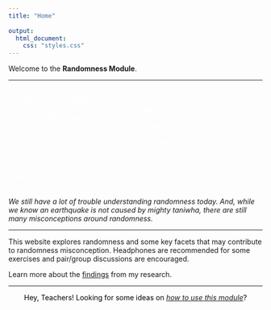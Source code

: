 ```yaml
---
title: "Home"
      
output:
  html_document:
    css: "styles.css"
---
```


Welcome to the **Randomness Module**.

<hr>
<p style="background-image: url('jonas-friese-pS_S00R9_6I-unsplash.jpg'); ; background-repeat: no-repeat; background-attachment: fixed;
  background-size: cover; color: white ! important; text-align: center ! important;">
A long time ago, a Wellington lake (Te Whanganui-a-Tara) was home to two taniwha, Ngake and Whātaitai. As the years went by, the taniwha outgrew their lake. So, they broke free! With a mighty roar and the crashing of rocks and earth, the taniwha smashed through the cliff, opening their lake out to the ocean (Te Moana o Raukawa - Cook Strait).
<br>
<br>
Nowadays, their lake is called the Wellington Harbour.
<br>
<br>
This is an example of how a random phenomenon - an earthquake - can become folklore, myths, and legends. We used to have a hard time understanding random events, often blaming God's wrath, sea monsters, or angels.</p>

*We still have a lot of trouble understanding randomness today. And, while we know an earthquake is not caused by mighty taniwha, there are still many misconceptions around randomness.*

<hr>

This website explores randomness and some key facets that may contribute to randomness misconception. Headphones are recommended for some exercises and pair/group discussions are encouraged.

Learn more about the <a href = ".\Findings.html" target="_blank">findings</a> from my research.

<hr>

<span style = "color: black; align: center; display:table; margin-left: auto; margin-right: auto">
Hey, Teachers! Looking for some ideas on <a href = ".\Teachers.html" target = "blank">*how to use this module*</a>? </span>
<br>
